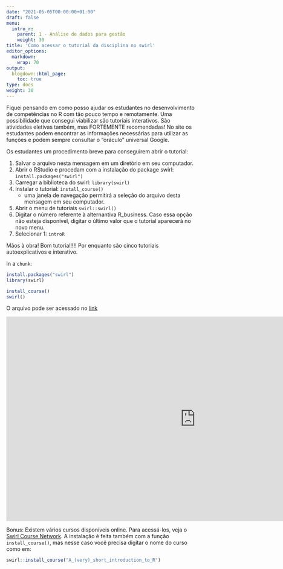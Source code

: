 ```yaml
---
date: "2021-05-05T00:00:00+01:00"
draft: false
menu:
  intro_r:
    parent: 1 - Análise de dados para gestão
    weight: 30
title: 'Como acessar o tutorial da disciplina no swirl'
editor_options: 
  markdown: 
    wrap: 70
output: 
  blogdown::html_page:
    toc: true
type: docs
weight: 30
---
```


Fiquei pensando em como posso ajudar os estudantes no desenvolvimento de competências no R com tão pouco tempo e remotamente. Uma possibilidade que consegui viabilizar são tutoriais interativos. São atividades eletivas também, mas FORTEMENTE recomendadas! No site os estudantes podem encontrar as informações necessárias para utilizar as funções e podem sempre consultar o "oráculo" universal Google. 

Os estudantes um procedimento breve para conseguirem abrir o tutorial:

1. Salvar o arquivo nesta mensagem em um diretório em seu computador. 
2. Abrir o RStudio e procedam com a instalação do package swirl: `install.packages("swirl")`
3. Carregar a biblioteca do swirl: `library(swirl)`
4. Instalar o tutorial: `install_course()`
	- uma janela de navegação permitirá a seleção do arquivo desta mensagem em seu computador.
5. Abrir o menu de tutoriais `swirl::swirl()`
6. Digitar o número referente à alternantiva R_business. Caso essa opção não esteja disponível, digitar o último valor que o tutorial aparecerá no novo menu. 
7. Selecionar 1: `introR`

Mãos à obra! Bom tutorial!!!! Por enquanto são cinco tutoriais autoexplicativos e interativo.  

In a `chunk`:

```r
install.packages("swirl")
library(swirl)

install_course()
swirl()
```

O arquivo pode ser acessado no [link](https://cefetmgbr-my.sharepoint.com/:u:/g/personal/renataoliveira_cefetmg_br/ERP-1p3qFR1MiftEt5n0kwkBwzxgRSVTlLFeRKe9QLKXIQ?e=0NopHG)

<iframe width="1000" height="542" src="https://www.youtube.com/embed/HaZ4p16sv6M" frameborder="0" allow="accelerometer; autoplay; clipboard-write; encrypted-media; gyroscope; picture-in-picture" allowfullscreen></iframe>

Bonus: Existem vários cursos disponíveis online. Para acessá-los, veja o [Swirl Course Network](http://swirlstats.com/scn/). A instalação é feita também com a função `install_course()`, mas nesse caso você precisa digitar o nome do curso como em: 

```r
swirl::install_course("A_(very)_short_introduction_to_R")
```

